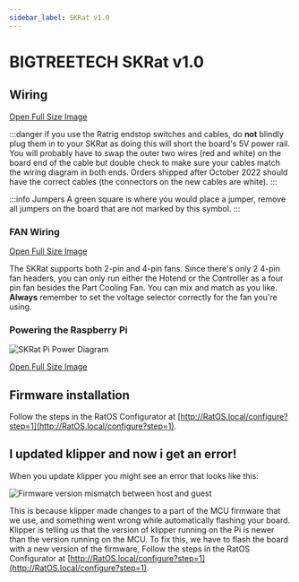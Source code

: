 ```yaml
---
sidebar_label: SKRat v1.0
---
```



# BIGTREETECH SKRat v1.0

## Wiring

<WiringSVG width="100%" height={null} />

[Open Full Size Image](_media/skrat-10-wiring.svg)

:::danger if you use the Ratrig endstop switches and cables, do **not** blindly plug them in to your SKRat as doing this will short the board's 5V power rail.
You will probably have to swap the outer two wires (red and white) on the board end of the cable but double check to make sure your cables match the wiring diagram in both ends.
Orders shipped after October 2022 should have the correct cables (the connectors on the new cables are white).
:::

:::info Jumpers
A green square is where you would place a jumper, remove all jumpers on the board that are not marked by this symbol.
:::

### FAN Wiring

<FanSVG width="100%" height={null} />

[Open Full Size Image](_media/skrat-10-fan-wiring.svg)

The SKRat supports both 2-pin and 4-pin fans. Since there's only 2 4-pin fan headers, you can only run either the Hotend or the Controller as a four pin fan besides the Part Cooling Fan. You can mix and match as you like. **Always** remember to set the voltage selector correctly for the fan you're using.

### Powering the Raspberry Pi

![SKRat Pi Power Diagram](_media/skrat-10-pi-wiring.png)

[Open Full Size Image](_media/skrat-10-pi-wiring.png)

## Firmware installation

Follow the steps in the RatOS Configurator at [http://RatOS.local/configure?step=1](http://RatOS.local/configure?step=1).

## I updated klipper and now i get an error!

When you update klipper you might see an error that looks like this:

![Firmware version mismatch between host and guest](/img/firmware_version_mismatch.png)

This is because klipper made changes to a part of the MCU firmware that we use, and something went wrong while automatically flashing your board. Klipper is telling us that the version of klipper running on the Pi is newer than the version running on the MCU. To fix this, we have to flash the board with a new version of the firmware, Follow the steps in the RatOS Configurator at [http://RatOS.local/configure?step=1](http://RatOS.local/configure?step=1).
